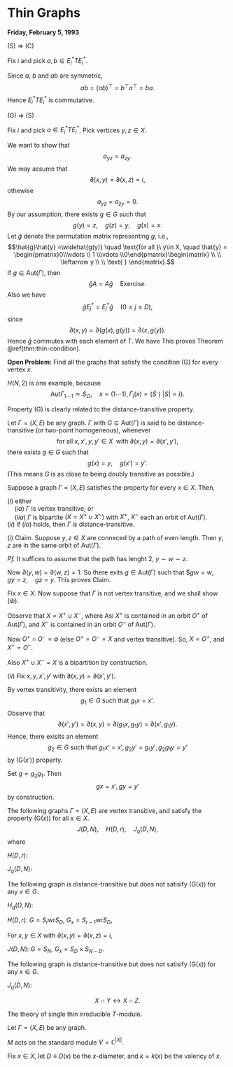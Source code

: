 # Thin Graphs {#lec8}
**Friday, February 5, 1993**

:::{.proof name="Proof of Theorem \@ref(thm:thin-condition) continued"}
| (S) $\Rightarrow$ (C)
Fix $i$ and pick $a, b\in E_i^*TE_i^*$. 

Since $a$, $b$ and $ab$ are symmetric, 
$$ab = (ab)^\top = b^\top a^\top = ba.$$
Hence $E_i^*TE_i^*$ is commutative. 

| (G) $\Rightarrow$ (S)
Fix $i$ and pick $a \in E_i^*TE_i^*$. Pick vertices $y, z\in X$. 

We want to show that 
$$a_{yz} = a_{zy}.$$
We may assume that 
$$\partial(x, y) = \partial(x,z) = i,$$
othewise 
$$a_{yz} = a_{zy} = 0.$$
By our assumption, there exists $g\in G$ such that
$$g(y) = z, \quad g(z) = y, \quad g(x) = x.$$
Let $\hat{g}$ denote the permutation matrix representing $g$, i.e., 
$$\hat{g}\hat{y} =\widehat{g(y)} \quad \text{for all }\ y\in X, \quad \hat{y} = \begin{pmatrix}0\\\vdots \\ 1 \\\vdots \\0\end{pmatrix}\begin{matrix} \\ \\ \leftarrow y \\ \\ \text{ } \end{matrix}.$$
If $g\in \mathrm{Aut}(\Gamma)$, then
$$\hat{g}A = A\hat{g} \quad \text{Exercise}.$$
Also we have 
$$\hat{g}E_j^* = E^*_j\hat{g} \quad (0\leq j\leq D),$$
since 
$$\partial(x,y) = \partial(g(x), g(y)) = \partial(x, g(y)).$$
Hence $\hat{g}$ commutes with each element of $T$. We have
\begin{align}
a_{yz} & = (\hat{g}^{-1}a\hat{g})_{yz}, \quad (\hat{g})_{yz} = \begin{cases} 1 & g(z) = y\\ 0 & \text{else.}\end{cases}\\
& = \sum_{y', z'}(\hat{g}^{-1})_{yy'}a_{y'z'}\hat{g}_{z'z}\\
& \quad (\text{zero except for $g^{-1}(y') = y, \; g(z) = z'$}.)\\
& = a_{g(y)g(z)}\\
& a_{zy}.
\end{align}
This proves Theorem  \@ref(thm:thin-condition).
:::


**Open Problem:**
Find all the graphs that satisfy the condition (G) for every vertex $x$.

$H(N, 2)$ is one example, because
$$\mathrm{Aut}\Gamma_{1\cdots 1} \simeq S_\Omega, \quad x = (1\cdots 1), \Gamma_i(x)
 = \{\hat{S} \mid |S| = i\}.$$

Property (G) is clearly related to the distance-transitive property.

:::{.definition}
Let $\Gamma = (X, E)$ be any graph. $\Gamma$ with $G\subseteq \mathrm{Aut}(\Gamma)$ is said to be distance-transitive \index{distance-transitive} (or two-point homogeneous), whenever 
$$\text{for all } x, x', y, y'\in X \; \text{ with } \partial(x,y) = \partial(x',y'),$$ 
there exists $g\in G$ such that
$$g(x) = y,\quad g(x') = y'.$$
(This means $G$ is as close to being doubly transitive as possible.)
:::

:::{.lemma #property-g}
Suppose a graph $\Gamma = (X, E)$ satisfies the property \textrm{(G) = (G($x$))} for every $x\in X$. Then, 

| $(i)$ either
| $\quad (ia)$ $\Gamma$ is vertex transitive; or
| $\quad (iia)$ $\Gamma$ is bipartite $(X = X^+ \cup X^-)$ with $X^+$, $X^-$ each an orbit of $\mathrm{Aut}(\Gamma)$.

| $(ii)$ if $(ia)$ holds, then $\Gamma$ is distance-transitive.
:::

:::{.proof}
$(i)$
Claim. Suppose $y, z\in X$ are conneced by a path of even length. Then $y, z$ are in the same orbit of $\mathrm{Aut}(\Gamma)$.

_Pf._ 
It suffices to assume that the path has lenght $2$, $y \sim w\sim z$. 

Now $\partial(y,w) = \partial(w,z) = 1$. So there exits $g\in \mathrm{Aut}(\Gamma)$ such that 
$$gw = w, \quad gy = z, \quad gz = y.$
This proves Claim.

Fix $x\in X$. Now suppose that $\Gamma$ is not vertex transitive, and we shall show $(ib)$.

Observe that $X = X^+ \cup X^-$, where
\begin{align}
X^+ & = \{y\in X\mid \text{there exists a path of even length connecting $x$ and $y$}\}\\
X^- & = \{y\in X\mid \text{there exists a path of odd length connecting $x$ and $y$}\}
\end{align}
Asi $X^+$ is contained in an orbit $O^+$ of $\mathrm{Aut}(\Gamma)$, and $X^-$ is contained in an orbit $O^-$ of $\mathrm{Aut}(\Gamma)$.

Now $O^+\cap O^- = \emptyset$ (else $O^+ = O^- = X$ and vertex transitive).
So,
$X = O^+$, and $X^- = O^-$. 

Also $X^+ \cup X^- = X$ is a bipartition by construction.

$(ii)$ Fix $x, y, x', y'$ with $\partial(x,y) = \partial(x',y')$. 

By vertex transitivity, there exists an element 
$$g_1\in G \text{ such that } g_1x = x'.$$
Observe that 
$$\partial(x', y') = \partial(x,y) = \partial(g_1x, g_1y) = \partial(x', g_1y).$$
Hence, there exisits an element 
$$g_2\in G \text{ such that } g_1x' = x', g_2y' = g_1y', g_2g_1y = y'$$
by (G($x'$)) property.

Set $g = g_2g_1$. Then 
$$gx = x', gy = y'$$
by construction.
:::

The following graphs $\Gamma = (X, E)$ are vertex transitive, and satisfy the property (G($x$)) for all $x\in X$.
$$J(D, N), \quad H(D, r), \quad J_q(D,N),$$
where 

| $H(D,r)$: 
\begin{align}
X & = \{a_1\cdots a_D\mid a_i\in F, 1\leq i\leq D\}\\
& \quad F: \text{ any set of cardinality $r$}\\
E & = \{xy\mid y, x\in X, \; \text{$x$ and $y$ differ in exactly one coordiate}\}.
\end{align}

| $J_q(D, N)$:
\begin{align}
X & = \text{the set of all $D$-dimensional subspaces of $N$-dimensional vector space over $GF(q)$.}\\
& \quad F: \text{ any set of cardinality $r$}\\
E & = \{xy\mid y, x\in X, \; \dim (x\cap y) = D-1\}.
\end{align}

The following graph is distance-transitive but does not satisify (G($x$)) for any $x\in G$.

| $H_q(D,N)$: 
\begin{align}
X & = \text{the set of all $D\times N$ matrices with entries in $GF(q)$}.\\
E & = \{xy\mid y, x\in X, \; \mathrm{rank}(x-y) = 1.\}.
\end{align}

:::{.remark}
| $H(D,r)$: $G = S_r \mathrm{wr} S_D$, $G_x = S_{r-1} \mathrm{wr} S_D$, 
For $x, y\in X$ with $\partial(x, y) = \partial(x,z) = i$,
\begin{align}
Y = \{j\in \Omega \mid x_j\neq y_j\} & \leftrightarrow Z = \{j\in \Omega \mid x_j\neq z_j\}\\
(y_{j_1}, \ldots, y_{j_i}) & \leftrightarrow (z_{\ell_1}, \ldots, z_{\ell_i})
\end{align}

| $J(D, N)$: $G = S_N$, $G_x = S_D \times S_{N-D}$.
\begin{align}
X\cap Y & \leftrightarrow X \cap Z\\
(\Omega \setminus X)\cap Y & \leftrightarrow (\Omega \setminus X)\cap Z.
\end{align}

The following graph is distance-transitive but does not satisify (G($x$)) for any $x\in G$.

| $J_q(D,N)$: 
$$X\cap Y  \leftrightarrow X \cap Z.$$
:::

The theory of single thin irreducible $T$-module.

Let $\Gamma = (X, E)$ be any graph.
\begin{align}
M & = \text{Bose-Mesner algebra over $K/\mathbb{C}$ generated by the adjacency matrix $A$.}\\
& = \mathrm{Span}(E_0, \ldots, E_R).
\end{align}

$M$ acts on the standard module $V = \mathbb{C}^{|X|}$. 

Fix $x\in X$, let 
$D \equiv D(x)$ be the $x$-diameter, and $k = k(x)$ be the valency of $x$.

